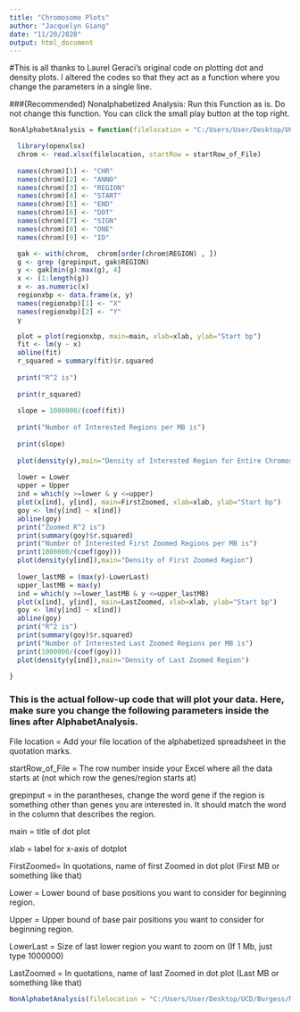 ---
title: "Chromosome Plots"
author: "Jacquelyn Giang"
date: "11/20/2020"
output: html_document
---

#This is all thanks to Laurel Geraci's original code on plotting dot and density plots. I altered the codes so that they act as a function where you change the parameters in a single line. 

###(Recommended) Nonalphabetized Analysis: Run this Function as is. Do not change this function. You can click the small play button at the top right.

```{r, echo=TRUE}
NonAlphabetAnalysis = function(filelocation = "C:/Users/User/Desktop/UCD/Burgess/MCB 199/GFF3 Files/Excel/11.xlsx",startRow_of_File=3, grepinput="^gene", main="Total Genes", xlab="# of Genes", FirstZoomed="Gene Section", Lower=0, Upper=1000000, LowerLast=1000000, LastZoomed="Last MB Gene Selection"){

  library(openxlsx)
  chrom <- read.xlsx(filelocation, startRow = startRow_of_File)
  
  names(chrom)[1] <- "CHR"
  names(chrom)[2] <- "ANNO"
  names(chrom)[3] <- "REGION"
  names(chrom)[4] <- "START"
  names(chrom)[5] <- "END"
  names(chrom)[6] <- "DOT"
  names(chrom)[7] <- "SIGN"
  names(chrom)[8] <- "ONE"
  names(chrom)[9] <- "ID"

  gak <- with(chrom,  chrom[order(chrom$REGION) , ])
  g <- grep (grepinput, gak$REGION)
  y <- gak[min(g):max(g), 4]
  x <- (1:length(g))
  x <- as.numeric(x)
  regionxbp <- data.frame(x, y)
  names(regionxbp)[1] <- "X"
  names(regionxbp)[2] <- "Y"
  y

  plot = plot(regionxbp, main=main, xlab=xlab, ylab="Start bp")
  fit <- lm(y ~ x)
  abline(fit)
  r_squared = summary(fit)$r.squared
  
  print("R^2 is")
  
  print(r_squared)
  
  slope = 1000000/(coef(fit))
  
  print("Number of Interested Regions per MB is")
  
  print(slope)
  
  plot(density(y),main="Density of Interested Region for Entire Chromosome")
  
  lower = Lower
  upper = Upper
  ind = which(y >=lower & y <=upper)
  plot(x[ind], y[ind], main=FirstZoomed, xlab=xlab, ylab="Start bp")
  goy <- lm(y[ind] ~ x[ind])
  abline(goy)
  print("Zoomed R^2 is")
  print(summary(goy)$r.squared)
  print("Number of Interested First Zoomed Regions per MB is")
  print(1000000/(coef(goy)))
  plot(density(y[ind]),main="Density of First Zoomed Region")
  
  lower_lastMB = (max(y)-LowerLast)
  upper_lastMB = max(y)
  ind = which(y >=lower_lastMB & y <=upper_lastMB)
  plot(x[ind], y[ind], main=LastZoomed, xlab=xlab, ylab="Start bp")
  goy <- lm(y[ind] ~ x[ind])
  abline(goy)
  print("R^2 is")
  print(summary(goy)$r.squared)
  print("Number of Interested Last Zoomed Regions per MB is")
  print(1000000/(coef(goy)))
  plot(density(y[ind]),main="Density of Last Zoomed Region")
  
}
```

### This is the actual follow-up code that will plot your data. Here, make sure you change the following parameters inside the lines after AlphabetAnalysis.

File location = Add your file location of the alphabetized spreadsheet in the quotation marks.

startRow_of_File = The row number inside your Excel where all the data starts at (not which row the genes/region starts at)

grepinput = in the parantheses, change the word gene if the region is something other than genes you are interested in. It should match the word in the column that describes the region.

main = title of dot plot

xlab = label for x-axis of dotplot

FirstZoomed= In quotations, name of first Zoomed in dot plot (First MB or something like that)

Lower = Lower bound of base positions you want to consider for beginning region.

Upper = Upper bound of base pair positions you want to consider for beginning region.

LowerLast = Size of last lower region you want to zoom on (If 1 Mb, just type 1000000)

LastZoomed = In quotations, name of last Zoomed in dot plot (Last MB or something like that)

```{r}
NonAlphabetAnalysis(filelocation = "C:/Users/User/Desktop/UCD/Burgess/MCB 199/GFF3 Files/Excel/11random.xlsx",startRow_of_File=10, grepinput="^gene", main="Total Genes", xlab= "# of Genes", FirstZoomed="First MB Gene Section", Lower=0, Upper=1000000, LowerLast=1000000, LastZoomed="Last MB Gene Selection")
```